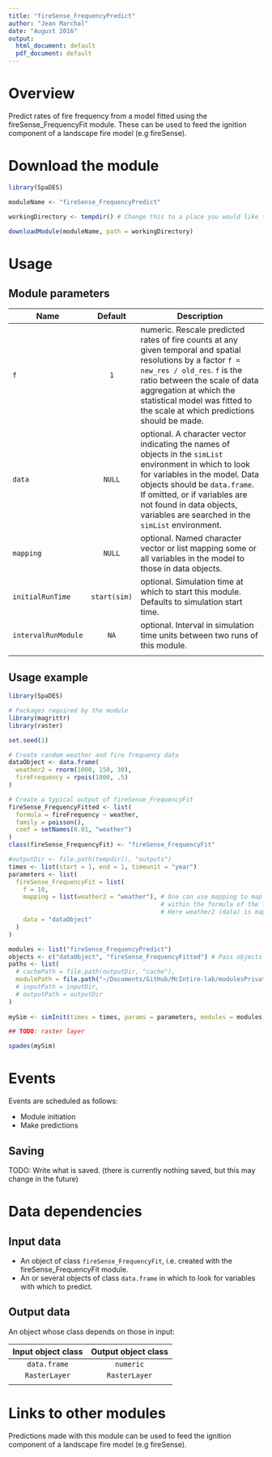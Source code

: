 ```yaml
---
title: "fireSense_FrequencyPredict"
author: "Jean Marchal"
date: "August 2016"
output:
  html_document: default
  pdf_document: default
---
```


# Overview
Predict rates of fire frequency from a model fitted using the fireSense_FrequencyFit module. These can be used to feed the ignition component of a landscape fire model (e.g fireSense).

# Download the module
```r
library(SpaDES)

moduleName <- "fireSense_FrequencyPredict"

workingDirectory <- tempdir() # Change this to a place you would like to put the model, if desired.

downloadModule(moduleName, path = workingDirectory)
```

# Usage
## Module parameters
Name|Default|Description
----|:-------:|---------------------------------------------------------------------
`f`|`1`|numeric. Rescale predicted rates of fire counts at any given temporal and spatial resolutions by a factor `f = new_res / old_res`. `f` is the ratio between the scale of data aggregation at which the statistical model was fitted to the scale at which predictions should be made.
`data`|`NULL`|optional. A character vector indicating the names of objects in the `simList` environment in which to look for variables in the model. Data objects should be `data.frame`. If omitted, or if variables are not found in data objects, variables are searched in the `simList` environment.
`mapping`|`NULL`|optional. Named character vector or list mapping some or all variables in the model to those in data objects.
`initialRunTime`|`start(sim)`|optional. Simulation time at which to start this module. Defaults to simulation start time.
`intervalRunModule`|`NA`|optional. Interval in simulation time units between two runs of this module.
|||

## Usage example
```r
library(SpaDES)

# Packages required by the module
library(magrittr)
library(raster)

set.seed(1)

# Create random weather and fire frequency data
dataObject <- data.frame(
  weather2 = rnorm(1000, 150, 30),
  fireFrequency = rpois(1000, .5)
)

# Create a typical output of fireSense_FrequencyFit
fireSense_FrequencyFitted <- list(
  formula = fireFrequency ~ weather,
  family = poisson(),
  coef = setNames(0.01, "weather")
)
class(fireSense_FrequencyFit) <- "fireSense_FrequencyFit"

#outputDir <- file.path(tempdir(), "outputs")
times <- list(start = 1, end = 1, timeunit = "year")
parameters <- list(
  fireSense_FrequencyFit = list(
    f = 10,
    mapping = list(weather2 = "weather"), # One can use mapping to map variables in data to those
                                          # within the formula of the fitted object.
                                          # Here weather2 (data) is mapped to weather (formula).
    data = "dataObject"
  )
)

modules <- list("fireSense_FrequencyPredict")
objects <- c("dataObject", "fireSense_FrequencyFitted") # Pass objects found in the global environment to the simList environment
paths <- list(
  # cachePath = file.path(outputDir, "cache"),
  modulePath = file.path("~/Documents/GitHub/McIntire-lab/modulesPrivate/") ## TODO: change this to tempdir()
  # inputPath = inputDir,
  # outputPath = outputDir
)
 
mySim <- simInit(times = times, params = parameters, modules = modules, objects = objects, paths = paths)

## TODO: raster layer

spades(mySim)
```

# Events
Events are scheduled as follows:

- Module initiation
- Make predictions

## Saving
TODO: Write what is saved. (there is currently nothing saved, but this may change in the future)

# Data dependencies
## Input data
- An object of class `fireSense_FrequencyFit`, i.e. created with the fireSense_FrequencyFit module.
- An or several objects of class `data.frame` in which to look for variables with which to predict.

## Output data
An object whose class depends on those in input:

Input object class | Output object class
:-:|:-:
`data.frame` | `numeric`
`RasterLayer` | `RasterLayer`
||

# Links to other modules
Predictions made with this module can be used to feed the ignition component of a landscape fire model (e.g fireSense).

